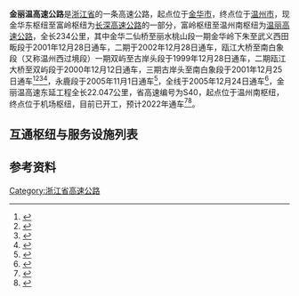 {{中国高速公路信息框
|自定头部=[[File:China_Expwy_G25_sign_with_name.svg|88px]][[File:China_Expwy_G1513_sign_with_name.svg|120px]]
|编号=G25/G1513
|名称=长深高速公路（金华东 - 富岭）<br/>温丽高速公路
|路线简称=金丽温
|起点=[[金华市|金华市]]
|终点=[[温州市|温州市]]
|已通车里程=234
|最近通车日期=2005年12月24日
}}
{{中国高速公路信息框
|省名=Zhejiang
|编号=S40
|自定头部=<!--[[File:Zhejiang_Expwy_S40_sign_no_name.svg|100px]]-->
|名称=金丽温高速公路东延线
|路线简称=金丽温高速东延线
|起点={{China Expwy Name|G1513}}温州南枢纽
|终点={{China Expwy Name|G1523}}机场枢纽
|规划总里程=22.047
|最近通车日期=
}}
'''金丽温高速公路'''是[[浙江省|浙江省]]的一条高速公路，起点位于[[金华市|金华市]]，终点位于[[温州市|温州市]]，现金华东枢纽至富岭枢纽为[[长深高速公路|长深高速公路]]的一部分，富岭枢纽至温州南枢纽为[[温丽高速公路|温丽高速公路]]，全长234公里，其中金华二仙桥至丽水桃山段一期金华岭下朱至武义西田畈段于2001年12月28日通车，二期于2002年12月28日通车，瓯江大桥至南白象段（又称温州西过境段）一期双屿至古岸头段于1999年12月28日通车，二期瓯江大桥至双屿段于2000年12月12日通车，三期古岸头至南白象段于2001年12月25日通车<ref name="年鉴2000">{{Cite book|author1=浙江年鉴社|title=浙江年鉴2000|publisher=浙江人民出版社|year=2000|isbn=7-213-02038-2|pages=213|chapter=交通·邮电}}</ref><ref name="年鉴2001">{{Cite book|author1=浙江年鉴社|title=浙江年鉴2001|publisher=浙江人民出版社|year=2001|isbn=7-213-02191-5|pages=227|chapter=交通·邮电}}</ref><ref name="年鉴2002">{{Cite book|title=浙江年鉴2002|author1=潘家玮|author2=谭荣尧|publisher=浙江年鉴社|year=2002|pages=219|issn=1671-6388|chapter=交通·邮电}}</ref><ref name="年鉴2003">{{Cite book|title=浙江年鉴2003|author1=潘家玮|author2=孙建国|publisher=浙江年鉴社|year=2003|pages=207|issn=1671-6388|chapter=交通·邮电}}</ref>，永鹿段于2005年11月1日通车<ref>{{Cite web|title=浙江金丽温高速公路永鹿段通车全长46公里_新闻中心_新浪网|url=http://news.sina.com.cn/c/2005-10-31/15447318149s.shtml|access-date=2022-01-04|work=news.sina.com.cn}}</ref>，全线于2005年12月24日通车<ref>{{Cite web|title=金丽温高速今晨并网通车 丽青高速限速80公里(图)-金丽温-温州新闻|url=http://wznews.66wz.com/system/2005/12/24/100043968.shtml|accessdate=2019-09-13|work=wznews.66wz.com|archive-url=https://web.archive.org/web/20081203110050/http://wznews.66wz.com/system/2005/12/24/100043968.shtml|archive-date=2008-12-03|dead-url=no}}</ref>，金丽温高速东延工程全长22.047公里，省高速编号为S40，起点位于{{China Expwy Name|G1513}}温州南枢纽，终点位于{{China Expwy Name|G1523}}机场枢纽，目前已开工，预计2022年通车<ref>{{Cite web|title=金丽温高速公路东延线又有最新进展！_爆破|url=https://www.sohu.com/a/454825034_467928|access-date=2021-10-03|work=www.sohu.com}}</ref><ref>{{Cite web|title=金丽温高速东延线计划年内开工|url=http://www.wenzhou.gov.cn/art/2019/7/9/art_1217829_35404331.html|accessdate=2019-09-13|work=www.wenzhou.gov.cn|archive-date=2021-10-03|archive-url=https://web.archive.org/web/20211003020843/http://www.wenzhou.gov.cn/art/2019/7/9/art_1217829_35404331.html|dead-url=no}}</ref>。

== 互通枢纽与服务设施列表 ==
{{Start expwy exit box|place=1}}
{{Expwy exit group|{{China Expwy Name|G25|路段}}|place=1}}
{{Expwy exit item|type=EH|name=金华东|place=[[金华市|金华市]]<br/>[[金东区|金东区]]|place rows=2|highway connection={{China Expwy Name|G25|[[临金高速公路|临金高速]]}}<br/>{{China Expwy Name|G60}}|road connection={{中国国道名|235}}<br/>北二环路|comment=往临金高速方向限金华方向出、温州方向入}}
{{Expwy exit item|type=E|name=岭下朱|road connection={{中国国道名|330}}}}
{{Expwy exit item|type=E|name=武义|place=[[金华市|金华市]]<br/>[[武义县|武义县]]|place rows=3|road connection=开发大道<br/>莹乡路}}
{{Expwy exit item|type=E|name=西田昄|road connection=武江大道|comment=限金华方向入、温州方向出}}
{{Expwy exit item|type=S|name=武义}}
{{Expwy exit item|type=E|name=永康|place=[[金华市|金华市]]<br/>[[永康市|永康市]]|place rows=3|road connection=五金大道}}
{{Expwy exit item|type=H|name=新店|highway connection={{China Expwy Name|S27|P=Zhejiang}}}}
{{Expwy exit item|type=H|name=前仓|highway connection={{China Expwy Name|S28|P=Zhejiang}}}}
{{Expwy exit item|type=E|name=缙云|place=[[丽水市|丽水市]]<br/>[[缙云县|缙云县]]|place rows=1|road connection={{中国国道名|330}}<br/>外早线}}
{{Expwy exit item|type=E|name=洪渡|place=[[丽水市|丽水市]]<br/>[[莲都区|莲都区]]|place rows=4|road connection={{中国县道名|005}}}}
{{Expwy exit item|type=S|name=丽水}}
{{Expwy exit item|type=E|name=丽水北|road connection=绕城公路}}
{{Expwy exit item|type=E|name=丽水西|road connection=绿谷大道（{{中国省道名|328|P=浙江}}）}}
{{Expwy exit group|{{China Expwy Name|G1513|路段}}|place=1}}
{{Expwy exit item|type=EH|name=富岭|alias=丽水|place=[[丽水市|丽水市]]<br/>[[莲都区|莲都区]]|place rows=1|highway connection={{China Expwy Name|G25|[[丽龙庆高速公路|丽龙庆高速]]}}|road connection=紫金路}}
{{Expwy exit item|type=E|name=石帆|place=[[丽水市|丽水市]]<br/>[[青田县|青田县]]|place rows=6|road connection={{中国国道名|330}}}}
{{Expwy exit item|type=E|name=海口|road connection={{中国国道名|330}}}}
{{Expwy exit item|type=S|name=青田}}
{{Expwy exit item|type=E|name=青田西|road connection={{中国国道名|330}}}}
{{Expwy exit item|type=E|name=青田|road connection={{中国省道名|333|P=浙江}}|comment=限金华方向入，温州方向出}}
{{Expwy exit item|type=E|name=青田东|road connection={{中国省道名|333|P=浙江}}}}
{{Expwy exit item|type=E|name=桥头|place=[[温州市|温州市]]<br/>[[永嘉县|永嘉县]]|place rows=3|road connection={{中国省道名|333|P=浙江}}<br/>新城大道}}
{{Expwy exit item|type=S|name=桥头}}
{{Expwy exit item|type=E|name=梅岙|road connection={{中国省道名|333|P=浙江}}}}
{{Expwy exit item|type=EH|name=仰义|place=[[温州市|温州市]]<br/>[[鹿城区|鹿城区]]|place rows=2|highway connection={{China Expwy Name|S10|P=Zhejiang}}|road connection=盛业路<br/>渔藤路|comment=往S10西南线限金华方向入，温州方向出}}
{{Expwy exit item|type=E|name=温州西|road connection=温金路（{{中国国道名|104}}）}}
{{Expwy exit item|type=E|name=娄桥|place=[[温州市|温州市]]<br/>[[瓯海区|瓯海区]]|place rows=3|road connection=瓯海大道}}
{{Expwy exit item|type=ES|name=温州南|alias=温州|road connection=温瑞大道}}
{{Expwy exit item|type=H|name=温州南|highway connection={{China Expwy Name|G15}}}}
{{Expwy exit group|金丽温高速公路东延段|place=1}}
{{Expwy exit item|type=H|name=温州南|state=U|place=[[温州市|温州市]]<br/>[[瓯海区|瓯海区]]|place rows=2|dist start=0|highway connection={{China Expwy Name|G1513}}|comment=限金华方向出，温州方向入}}
{{Expwy exit item|type=H|name=茶山|state=U|highway connection={{China Expwy Name|G15}}|comment=限金华方向出，温州方向入}}
{{Expwy exit item|type=E|name=瑶溪|state=U|place=[[温州市|温州市]]<br/>[[龙湾区|龙湾区]]|place rows=4}}
{{Expwy exit item|type=E|name=永中|state=U}}
{{Expwy exit item|type=H|name=机场|state=U|highway connection={{China Expwy Name|G1523}}}}
{{Expwy exit item|type=MT|dist start=22|state=U|name=机场}}
{{End expwy exit box|place=1}}

== 参考资料 ==
{{Reflist}}

{{浙江省高速公路}}
[[Category:浙江省高速公路|Category:浙江省高速公路]]